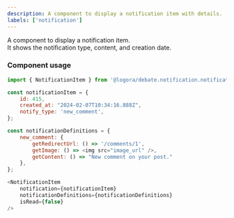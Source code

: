 ```yaml
---
description: A component to display a notification item with details.
labels: ['notification']
---
```


A component to display a notification item.  
It shows the notification type, content, and creation date.

### Component usage

```js
import { NotificationItem } from '@logora/debate.notification.notification_item';
```

```js
const notificationItem = {
    id: 415,
    created_at: "2024-02-07T10:34:16.888Z",
    notify_type: 'new_comment',
};

const notificationDefinitions = {
    new_comment: {
        getRedirectUrl: () => '/comments/1',
        getImage: () => <img src="image_url" />,
        getContent: () => "New comment on your post."
    },
};

<NotificationItem
    notification={notificationItem}
    notificationDefinitions={notificationDefinitions}
    isRead={false}
/>
```